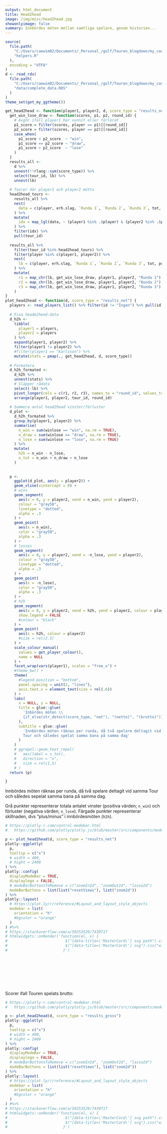 ```yaml
---
output: html_document
title: Head2head
image: /img/misc/head2head.jpg    
showonlyimage: false  
summary: Innbördes möten mellan samtliga spelare, genom historien...
---
```

```r
source(
  file.path(
    "C:/Users/caewim02/Documents/_Personal_/golf/Touren_blogdown/my_code",
    "helpers.R"
  ),
  encoding = "UTF8"
)
d <- read_rds(
  file.path(
    "C:/Users/caewim02/Documents/_Personal_/golf/Touren_blogdown/my_code",
    "data/complete_data.RDS"
  )  
)
theme_set(get_my_ggtheme())
```
```r
get_head2head <- function(player1, player2, d, score_type = "results_net", ...) {
  get_win_lose_draw <- function(scores, p1, p2, round_id) {
    # Avgör ifall player1 har vunnit eller förlorat
    p1_score = filter(scores, player == p1)[[round_id]] 
    p2_score = filter(scores, player == p2)[[round_id]] 
    case_when(
      p1_score < p2_score  ~ "win",
      p1_score == p2_score ~ "draw",
      p1_score > p2_score  ~ "lose"
    )
  }
  results_all <- 
    d %>% 
    unnest(!!rlang::sym(score_type)) %>% 
    select(tour_id, lb) %>% 
    unnest(lb)
  
  # Tourer där player1 och player2 mötts
  head2head_tours <- 
    results_all %>% 
    nest(
      data = c(player, erh.slag, `Runda 1`, `Runda 2`, `Runda 3`, tot, pos)
    ) %>% 
    mutate(
      idx = map_lgl(data, ~ (player1 %in% .$player) & (player2 %in% .$player))
    ) %>% 
    filter(idx) %>% 
    pull(tour_id)
  
  results_all %>% 
    filter(tour_id %in% head2head_tours) %>% 
    filter(player %in% c(player1, player2)) %>% 
    nest(
      lb = c(player, erh.slag, `Runda 1`, `Runda 2`, `Runda 3`, tot, pos)
    ) %>% 
    mutate(
      r1 = map_chr(lb, get_win_lose_draw, player1, player2, "Runda 1"),
      r2 = map_chr(lb, get_win_lose_draw, player1, player2, "Runda 2"),
      r3 = map_chr(lb, get_win_lose_draw, player1, player2, "Runda 3")
    )
}
plot_head2head <- function(d, score_type = "results_net") {
  players <- read_players_list() %>% filter(id != "Ingen") %>% pull(id)
  
  # Fixa heade2head-data
  d_h2h <- 
    tibble(
      player1 = players,
      player2 = players
    ) %>% 
    expand(player1, player2) %>%
    filter(player1 != player2) %>% 
    #filter(player1 == "Karlsson") %>% 
    mutate(stats = pmap(., get_head2head, d, score_type))
  
  # Formatera
  d_h2h_formated <- 
    d_h2h %>% 
    unnest(stats) %>% 
    # Släpper rådata 
    select(-lb) %>% 
    pivot_longer(cols = c(r1, r2, r3), names_to = "round_id", values_to = "winlose") %>% 
    arrange(player1, player2, tour_id, round_id)
  
  # Summera antal head2head vinster/förluster
  d_plot <- 
    d_h2h_formated %>% 
    group_by(player1, player2) %>% 
    summarise(
      n_win = sum(winlose == "win", na.rm = TRUE), 
      n_draw = sum(winlose == "draw", na.rm = TRUE), 
      n_lose = sum(winlose == "lose", na.rm = TRUE)
    ) %>% 
    mutate(
      h2h = n_win - n_lose,
      n_tot = n_win + n_draw + n_lose
    )
  
  
  p <- 
    ggplot(d_plot, aes(y = player2)) + 
    geom_vline(xintercept = 0) +
    # wins
    geom_segment(
      aes(x = 0, y = player2, xend = n_win, yend = player2),
      colour = "gray50", 
      linetype = "dotted", 
      alpha = .3
    ) +  
    geom_point(
      aes(x = n_win), 
      color = "gray50",
      alpha = .3
    ) + 
    # losses
    geom_segment(
      aes(x = 0, y = player2, xend = -n_lose, yend = player2),
      colour = "gray50", 
      linetype = "dotted", 
      alpha = .3
    ) +    
    geom_point(
      aes(x = -n_lose), 
      color = "gray50", 
      alpha = .3
    ) +   
    # h2h
    geom_segment(
      aes(x = 0, y = player2, xend = h2h, yend = player2, colour = player2),
      show.legend = FALSE
      #colour = "black"
    ) +
    geom_point(
      aes(x = h2h, colour = player2)
      #size = rel(2.5)
    ) + 
    scale_colour_manual(
      values = get_player_colour(), 
      name = NULL
    ) +  
    facet_wrap(vars(player1), scales = "free_x") + 
    #theme_bw() + 
    theme(
      #legend.position = "bottom",
      panel.spacing = unit(2, "lines"), 
      axis.text.x = element_text(size = rel(.6))
    ) +
    labs(
      x = NULL, y = NULL,
      title = glue::glue(
        'Inbördes möten \\
        {if_else(str_detect(score_type, "net"), "(netto)", "(brutto)")}'
      ), 
      subtitle = glue::glue(
        'Innbördes möten räknas per runda, då två spelare deltagit vid samma 
        Tour och således spelat samma bana på samma dag'
      )
    )
    # ggrepel::geom_text_repel(
    #   aes(label = n_tot),
    #   direction = "x",
    #   size = rel(1.5)
    # )
  return (p)

}
```

Innbördes möten räknas per runda, då två spelare deltagit vid samma Tour och 
således sepelat samma bana på samma dag.

Grå punkter representerar totala antalet vinster (positiva värden; `n_win`) och 
förluster (negativa värden; `n_lose`). Färgade punkter representerar skillnaden, 
dvs "plus/minus" i innbördesmöten (`h2h`).

```r
# https://plotly-r.com/control-modebar.html
#   https://github.com/plotly/plotly.js/blob/master/src/components/modebar/buttons.js

p <- plot_head2head(d, score_type = "results_net")
plotly::ggplotly(
  p, 
  tooltip = c("x")
  # width = 400, 
  # hight = 2400
) %>%
plotly::config(
  displayModeBar = TRUE, 
  displaylogo = FALSE, 
  # modeBarButtonsToRemove = c("zoomIn2d", "zoomOut2d", "lasso2d")
  modeBarButtons = list(list("resetViews"), list("zoom2d"))
) %>% 
plotly::layout(
  # https://plot.ly/r/reference/#Layout_and_layout_style_objects
  modebar = list(
    orientation = "h"
    #bgcolor = "orange"
  )
) #%>% 
# https://stackoverflow.com/a/59253529/7439717
# htmlwidgets::onRender('function(el, x) {
#                          $("[data-title=\'MasterCard\'] svg path").css("fill", "#7ac143");
#                          $("[data-title=\'MasterCard\'] svg").css("width","2em");
#                         }')  
```

<br><br><br>
--------------------------------------------------------------------------------

Scorer ifall Touren spelats brutto:
```r
# https://plotly-r.com/control-modebar.html
#   https://github.com/plotly/plotly.js/blob/master/src/components/modebar/buttons.js

p <- plot_head2head(d, score_type = "results_gross")
plotly::ggplotly(
  p, 
  tooltip = c("x")
  # width = 400, 
  # hight = 2400
) %>%
plotly::config(
  displayModeBar = TRUE, 
  displaylogo = FALSE, 
  # modeBarButtonsToRemove = c("zoomIn2d", "zoomOut2d", "lasso2d")
  modeBarButtons = list(list("resetViews"), list("zoom2d"))
) %>% 
plotly::layout(
  # https://plot.ly/r/reference/#Layout_and_layout_style_objects
  modebar = list(
    orientation = "h"
    #bgcolor = "orange"
  )
) #%>% 
# https://stackoverflow.com/a/59253529/7439717
# htmlwidgets::onRender('function(el, x) {
#                          $("[data-title=\'MasterCard\'] svg path").css("fill", "#7ac143");
#                          $("[data-title=\'MasterCard\'] svg").css("width","2em");
#                         }')  
```

